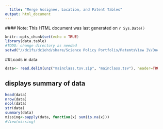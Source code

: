 ```yaml
---
  title: "Merge Assignee, Location, and Patent Tables"
output: html_document
---
```

  #### Note: This HTML document was last generated on `r Sys.Date()`
  
```r
knitr::opts_chunk$set(echo = TRUE)
library(data.table)
#TODO: change directory as needed
setwd("//dc1fs/dc1ehd/share/Science Policy Portfolio/PatentsView IV/Documentation/Tables/20200331")
```
##Loads in data

```r
data<- read.delim(unz("mainclass.tsv.zip", "mainclass.tsv"), header=TRUE, sep ="\t", comment.char="#",  stringsAsFactors = FALSE, quote="", fill = FALSE)
```

## displays summary of data

```r
head(data)
nrow(data)
ncol(data)
str(data)
summary(data)
missing<-sapply(data, function(x) sum(is.na(x)))
#View(missing)

```
